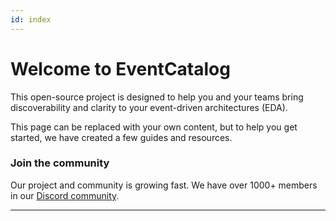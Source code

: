 ```yaml
---
id: index
---
```


# **Welcome to EventCatalog**

This open-source project is designed to help you and your teams bring discoverability and clarity to your event-driven architectures (EDA).

This page can be replaced with your own content, but to help you get started, we have created a few guides and resources.

<Tiles columns={3}>
  <Tile icon="BookOpenIcon" href="https://eventcatalog.dev/docs/development/getting-started/introduction" title="Getting started with EventCatalog" description="How to get started with EventCatalog" />
  <Tile icon="RectangleGroupIcon" href="https://eventcatalog.dev/docs/development/guides/domains/adding-domains" title="Creating domains" description="Learn how to create domains in your event catalog" />
  <Tile icon="ServerIcon" href="https://eventcatalog.dev/docs/development/guides/services/adding-services" title="Creating services" description="Learn how to create services in your event catalog" />
  <Tile icon="ChatBubbleLeftIcon" iconColor="text-blue-500" href="https://eventcatalog.dev/docs/development/guides/messages/commands/introduction" title="Creating commands" description="Learn how to create commands in your event catalog" />
  <Tile icon="BoltIcon" iconColor="text-orange-500" href="https://eventcatalog.dev/docs/development/guides/messages/events/introduction" title="Creating events" description="Learn how to create events in your event catalog" />
  <Tile icon="UserGroupIcon" iconColor="text-green-500" href="https://eventcatalog.dev/docs/owners" title="Assigning owners to resources" description="Learn how to assign owners to resources in your event catalog" />
</Tiles>

### **Join the community**

Our project and community is growing fast. We have over 1000+ members in our [Discord community](https://discord.gg/3rjaZMmrAm).

<Tiles columns={2}>
  <Tile icon="UserGroupIcon" iconColor="text-green-500" href="https://discord.gg/3rjaZMmrAm" title="Join the Discord community" description="Join the community to get help and support" />
  <Tile icon="StarIcon"  iconColor="text-yellow-500" href="https://github.com/event-catalog/eventcatalog/stargazers" title="Star EventCatalog on GitHub" description="If you like the project, please star it on GitHub to show your support ❤️" />
</Tiles>

---